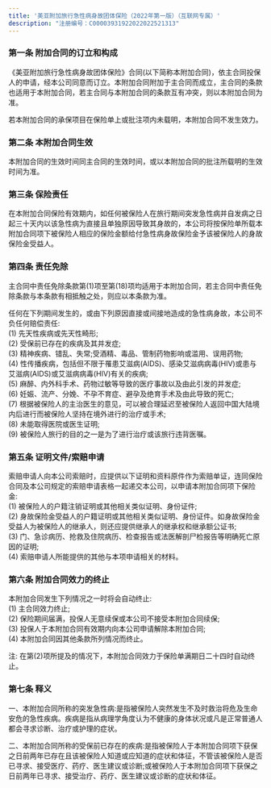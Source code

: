 ```yaml
---
title: '美亚附加旅行急性病身故团体保险（2022年第一版）（互联网专属）'
description: "注册编号：C00003931922022022521313"
---
```


### 第一条 附加合同的订立和构成  
《美亚附加旅行急性病身故团体保险》合同(以下简称本附加合同)，依主合同投保人的申请，经本公司同意而订立。本附加合同附加于主合同而成立，主合同的条款也适用于本附加合同，若主合同与本附加合同的条款互有冲突，则以本附加合同为准。  

若本附加合同的承保项目在保险单上或批注项内未载明，本附加合同不发生效力。  

### 第二条 本附加合同生效  
本附加合同的生效时间同主合同的生效时间，或以本附加合同的批注所载明的生效时间为准。  

### 第三条 保险责任  
在本附加合同保险有效期内，如任何被保险人在旅行期间突发急性病并自发病之日起三十天内以该急性病为直接且单独原因导致其身故的，本公司将按保险单所载本附加合同项下被保险人相应的保险金额给付急性病身故保险金予该被保险人的身故保险金受益人。  

### 第四条 责任免除  
主合同中责任免除条款第(1)项至第(18)项均适用于本附加合同，若主合同中责任免除条款与本条款有相抵触之处，则应以本条款为准。  

任何在下列期间发生的，或由下列原因直接或间接地造成的急性病身故，本公司不负任何赔偿责任:  
    (1) 先天性疾病或先天性畸形;  
    (2) 受保前已存在的疾病及其并发症;  
    (3) 精神疾病、错乱、失常;受酒精、毒品、管制药物影响或滥用、误用药物;  
    (4) 性传播疾病，包括但不限于罹患艾滋病(AIDS)、感染艾滋病病毒(HIV)或患与艾滋病(AIDS)或艾滋病病毒(HIV)有关的疾病;  
    (5) 麻醉、内外科手术、药物过敏等导致的医疗事故以及由此引发的并发症;  
    (6) 妊娠、流产、分娩、不孕不育症、避孕及绝育手术及由此导致的死亡;  
    (7) 根据被保险人的主治医生的意见，可以被合理延迟至被保险人返回中国大陆境内后进行而被保险人坚持在境外进行的治疗或手术;  
    (8) 未能取得医院或医生证明;  
    (9) 被保险人旅行的目的之一是为了进行治疗或该旅行违背医嘱。  

### 第五条 证明文件/索赔申请  
索赔申请人向本公司索赔时，应提供以下证明和资料原件作为索赔单证，连同保险合同及本公司规定的索赔申请表格一起递交本公司，以申请本附加合同项下保险金:  
    (1) 被保险人的户籍注销证明或其他相关类似证明、身份证件;  
    (2) 身故保险金受益人的户籍证明或其他相关类似证明、身份证件。如身故保险金受益人为被保险人的继承人，则还应提供继承人的继承权和继承额公证书;  
    (3) 门、急诊病历、抢救及住院病历、检查报告或法医解剖尸检报告等明确死亡原因的证明;  
    (4) 索赔申请人所能提供的其他与本项申请相关的材料。  

### 第六条 附加合同效力的终止  
本附加合同发生下列情况之一时将会自动终止:  
    (1) 主合同效力终止;  
    (2) 保险期间届满，投保人无意续保或本公司不接受本附加合同续保;  
    (3) 投保人于本附加合同有效期内向本公司申请解除本附加合同;  
    (4) 本附加合同因其他条款所列情况而终止。  

注: 在第(2)项所提及的情况下，本附加合同效力于保险单满期日二十四时自动终止。  

### 第七条 释义  
一、本附加合同所称的突发急性病:是指被保险人突然发生不及时救治将危及生命安危的急性疾病。疾病是指从病理学角度认为不健康的身体状况或凡是正常普通人都会寻求诊断、治疗或护理的症状。  

二、本附加合同所称的受保前已存在的疾病:是指被保险人于本附加合同项下获保之日前两年已存在且该被保险人知道或应知道的症状和体征，不管该被保险人是否已寻求、接受医疗、药疗、医生建议或诊断;或被保险人于本附加合同项下获保之日前两年已寻求、接受治疗、药疗、医生建议或诊断的症状和体征。